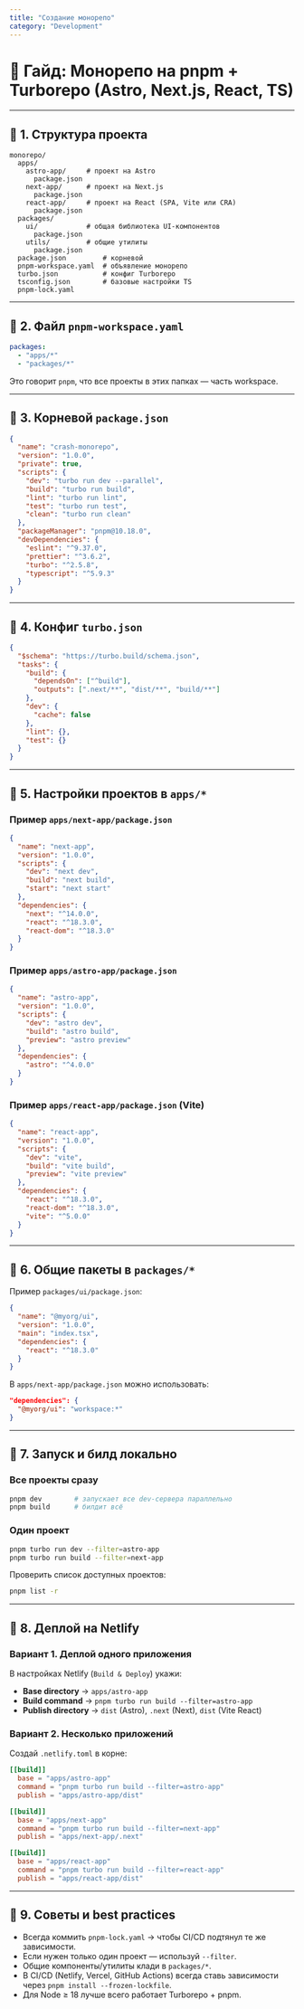 ```yaml
---
title: "Создание монорепо"
category: "Development"
---
```

# 📖 Гайд: Монорепо на pnpm + Turborepo (Astro, Next.js, React, TS)

---

## 🔹 1. Структура проекта

```
monorepo/
  apps/
    astro-app/     # проект на Astro
      package.json
    next-app/      # проект на Next.js
      package.json
    react-app/     # проект на React (SPA, Vite или CRA)
      package.json
  packages/
    ui/            # общая библиотека UI-компонентов
      package.json
    utils/         # общие утилиты
      package.json
  package.json         # корневой
  pnpm-workspace.yaml  # объявление монорепо
  turbo.json           # конфиг Turborepo
  tsconfig.json        # базовые настройки TS
  pnpm-lock.yaml
```

---

## 🔹 2. Файл `pnpm-workspace.yaml`

```yaml
packages:
  - "apps/*"
  - "packages/*"
```

Это говорит `pnpm`, что все проекты в этих папках — часть workspace.

---

## 🔹 3. Корневой `package.json`

```json
{
  "name": "crash-monorepo",
  "version": "1.0.0",
  "private": true,
  "scripts": {
    "dev": "turbo run dev --parallel",
    "build": "turbo run build",
    "lint": "turbo run lint",
    "test": "turbo run test",
    "clean": "turbo run clean"
  },
  "packageManager": "pnpm@10.18.0",
  "devDependencies": {
    "eslint": "^9.37.0",
    "prettier": "^3.6.2",
    "turbo": "^2.5.8",
    "typescript": "^5.9.3"
  }
}
```

---

## 🔹 4. Конфиг `turbo.json`

```json
{
  "$schema": "https://turbo.build/schema.json",
  "tasks": {
    "build": {
      "dependsOn": ["^build"],
      "outputs": [".next/**", "dist/**", "build/**"]
    },
    "dev": {
      "cache": false
    },
    "lint": {},
    "test": {}
  }
}
```

---

## 🔹 5. Настройки проектов в `apps/*`

### Пример `apps/next-app/package.json`

```json
{
  "name": "next-app",
  "version": "1.0.0",
  "scripts": {
    "dev": "next dev",
    "build": "next build",
    "start": "next start"
  },
  "dependencies": {
    "next": "^14.0.0",
    "react": "^18.3.0",
    "react-dom": "^18.3.0"
  }
}
```

### Пример `apps/astro-app/package.json`

```json
{
  "name": "astro-app",
  "version": "1.0.0",
  "scripts": {
    "dev": "astro dev",
    "build": "astro build",
    "preview": "astro preview"
  },
  "dependencies": {
    "astro": "^4.0.0"
  }
}
```

### Пример `apps/react-app/package.json` (Vite)

```json
{
  "name": "react-app",
  "version": "1.0.0",
  "scripts": {
    "dev": "vite",
    "build": "vite build",
    "preview": "vite preview"
  },
  "dependencies": {
    "react": "^18.3.0",
    "react-dom": "^18.3.0",
    "vite": "^5.0.0"
  }
}
```

---

## 🔹 6. Общие пакеты в `packages/*`

Пример `packages/ui/package.json`:

```json
{
  "name": "@myorg/ui",
  "version": "1.0.0",
  "main": "index.tsx",
  "dependencies": {
    "react": "^18.3.0"
  }
}
```

В `apps/next-app/package.json` можно использовать:

```json
"dependencies": {
  "@myorg/ui": "workspace:*"
}
```

---

## 🔹 7. Запуск и билд локально

### Все проекты сразу

```bash
pnpm dev        # запускает все dev-сервера параллельно
pnpm build      # билдит всё
```

### Один проект

```bash
pnpm turbo run dev --filter=astro-app
pnpm turbo run build --filter=next-app
```

Проверить список доступных проектов:

```bash
pnpm list -r
```

---

## 🔹 8. Деплой на Netlify

### Вариант 1. Деплой одного приложения

В настройках Netlify (`Build & Deploy`) укажи:

- **Base directory** → `apps/astro-app`
- **Build command** → `pnpm turbo run build --filter=astro-app`
- **Publish directory** → `dist` (Astro), `.next` (Next), `dist` (Vite React)

### Вариант 2. Несколько приложений

Создай `.netlify.toml` в корне:

```toml
[[build]]
  base = "apps/astro-app"
  command = "pnpm turbo run build --filter=astro-app"
  publish = "apps/astro-app/dist"

[[build]]
  base = "apps/next-app"
  command = "pnpm turbo run build --filter=next-app"
  publish = "apps/next-app/.next"

[[build]]
  base = "apps/react-app"
  command = "pnpm turbo run build --filter=react-app"
  publish = "apps/react-app/dist"
```

---

## 🔹 9. Советы и best practices

- Всегда коммить `pnpm-lock.yaml` → чтобы CI/CD подтянул те же зависимости.
- Если нужен только один проект — используй `--filter`.
- Общие компоненты/утилиты клади в `packages/*`.
- В CI/CD (Netlify, Vercel, GitHub Actions) всегда ставь зависимости через `pnpm install --frozen-lockfile`.
- Для Node ≥ 18 лучше всего работает Turborepo + pnpm.